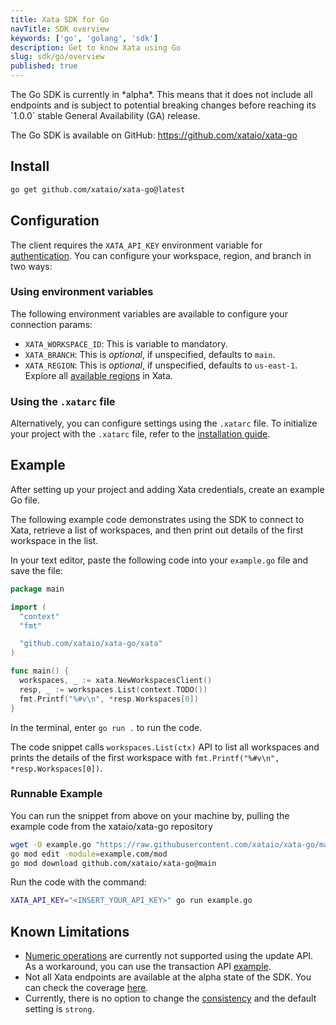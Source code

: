 ```yaml
---
title: Xata SDK for Go
navTitle: SDK overview
keywords: ['go', 'golang', 'sdk']
description: Get to know Xata using Go
slug: sdk/go/overview
published: true
---
```


<Alert status="warning">
  The Go SDK is currently in *alpha*. This means that it does not include all endpoints and is subject to potential
  breaking changes before reaching its `1.0.0` stable General Availability (GA) release.
</Alert>

The Go SDK is available on GitHub: https://github.com/xataio/xata-go

## Install

```bash
go get github.com/xataio/xata-go@latest
```

## Configuration

The client requires the `XATA_API_KEY` environment variable for [authentication](/docs/rest-api/authentication). You can configure your workspace, region, and branch in two ways:

### Using environment variables

The following environment variables are available to configure your connection params:

- `XATA_WORKSPACE_ID`: This is variable to mandatory.
- `XATA_BRANCH`: This is _optional_, if unspecified, defaults to `main`.
- `XATA_REGION`: This is _optional_, if unspecified, defaults to `us-east-1`. Explore all [available regions](/docs/getting-started/available-regions) in Xata.

### Using the `.xatarc` file

Alternatively, you can configure settings using the `.xatarc` file. To initialize your project with the `.xatarc` file, refer to the [installation guide](/docs/getting-started/installation#xatarc).

## Example

After setting up your project and adding Xata credentials, create an example Go file.

The following example code demonstrates using the SDK to connect to Xata, retrieve a list of workspaces, and then print out details of the first workspace in the list.

In your text editor, paste the following code into your `example.go` file and save the file:

```go
package main

import (
  "context"
  "fmt"

  "github.com/xataio/xata-go/xata"
)

func main() {
  workspaces, _ := xata.NewWorkspacesClient()
  resp, _ := workspaces.List(context.TODO())
  fmt.Printf("%#v\n", *resp.Workspaces[0])
}
```

In the terminal, enter `go run .` to run the code.

The code snippet calls `workspaces.List(ctx)` API to list all workspaces and prints the details of the first workspace with `fmt.Printf("%#v\n", *resp.Workspaces[0])`.

### Runnable Example

You can run the snippet from above on your machine by, pulling the example code from the xataio/xata-go repository

```bash
wget -O example.go "https://raw.githubusercontent.com/xataio/xata-go/main/examples/list_workspaces.go"
go mod edit -module=example.com/mod
go mod download github.com/xataio/xata-go@main
```

Run the code with the command:

```bash
XATA_API_KEY="<INSERT_YOUR_API_KEY>" go run example.go
```

## Known Limitations

- [Numeric operations](/docs/sdk/update#numeric-operations) are currently not supported using the update API. As a workaround, you can use the transaction API [example](/docs/sdk/transaction).
- Not all Xata endpoints are available at the alpha state of the SDK. You can check the coverage [here](https://github.com/xataio/xata-go/issues/1).
- Currently, there is no option to change the [consistency](/docs/concepts/data-model#consistency) and the default setting is `strong`.
